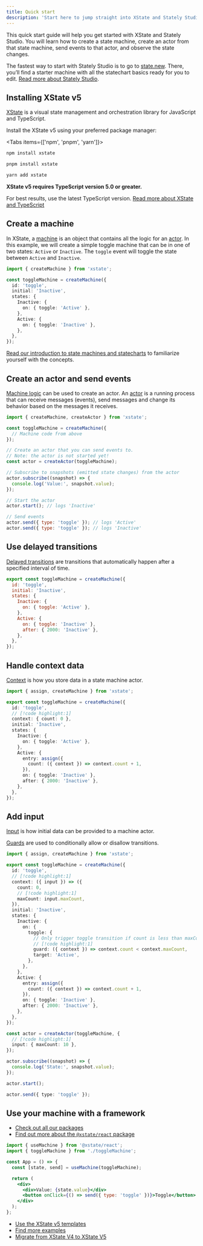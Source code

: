 ```yaml
---
title: Quick start
description: 'Start here to jump straight into XState and Stately Studio.'
---
```



This quick start guide will help you get started with XState and Stately Studio. You will learn how to create a state machine, create an actor from that state machine, send events to that actor, and observe the state changes.

<Callout>

The fastest way to start with Stately Studio is to go to [state.new](https://state.new). There, you’ll find a starter machine with all the statechart basics ready for you to edit. [Read more about Stately Studio](studio.mdx).

</Callout>

## Installing XState v5

[XState](xstate.mdx) is a visual state management and orchestration library for JavaScript and TypeScript.

Install the XState v5 using your preferred package manager:

<Tabs items={['npm', 'pnpm', 'yarn']}>
<Tab value="npm" label="npm">

```bash
npm install xstate
```

</Tab>

<Tab value="pnpm" label="pnpm">

```bash
pnpm install xstate
```

</Tab>

<Tab value="yarn" label="yarn">

```bash
yarn add xstate
```

</Tab>
</Tabs>

<Callout>

**XState v5 requires TypeScript version 5.0 or greater.**

For best results, use the latest TypeScript version. [Read more about XState and TypeScript](typescript.mdx)

</Callout>

## Create a machine

In XState, a [machine](machines.mdx) is an object that contains all the logic for an [actor](actors.mdx). In this example, we will create a simple toggle machine that can be in one of two states: `Active` or `Inactive`. The `toggle` event will toggle the state between `Active` and `Inactive`.

```ts
import { createMachine } from 'xstate';

const toggleMachine = createMachine({
  id: 'toggle',
  initial: 'Inactive',
  states: {
    Inactive: {
      on: { toggle: 'Active' },
    },
    Active: {
      on: { toggle: 'Inactive' },
    },
  },
});
```

[Read our introduction to state machines and statecharts](state-machines-and-statecharts.mdx) to familiarize yourself with the concepts.

## Create an actor and send events

[Machine logic](/docs/actors#actor-logic) can be used to create an actor. An [actor](actors.mdx) is a running process that can receive messages (events), send messages and change its behavior based on the messages it receives.

```js
import { createMachine, createActor } from 'xstate';

const toggleMachine = createMachine({
  // Machine code from above
});

// Create an actor that you can send events to.
// Note: the actor is not started yet!
const actor = createActor(toggleMachine);

// Subscribe to snapshots (emitted state changes) from the actor
actor.subscribe((snapshot) => {
  console.log('Value:', snapshot.value);
});

// Start the actor
actor.start(); // logs 'Inactive'

// Send events
actor.send({ type: 'toggle' }); // logs 'Active'
actor.send({ type: 'toggle' }); // logs 'Inactive'
```

## Use delayed transitions

[Delayed transitions](delayed-transitions.mdx) are transitions that automatically happen after a specified interval of time.

```js
export const toggleMachine = createMachine({
  id: 'toggle',
  initial: 'Inactive',
  states: {
    Inactive: {
      on: { toggle: 'Active' },
    },
    Active: {
      on: { toggle: 'Inactive' },
      after: { 2000: 'Inactive' },
    },
  },
});
```

## Handle context data

[Context](context.mdx) is how you store data in a state machine actor.

```ts
import { assign, createMachine } from 'xstate';

export const toggleMachine = createMachine({
  id: 'toggle',
  // [!code highlight:1]
  context: { count: 0 },
  initial: 'Inactive',
  states: {
    Inactive: {
      on: { toggle: 'Active' },
    },
    Active: {
      entry: assign({
        count: ({ context }) => context.count + 1,
      }),
      on: { toggle: 'Inactive' },
      after: { 2000: 'Inactive' },
    },
  },
});
```

## Add input

[Input](input.mdx) is how initial data can be provided to a machine actor.

[Guards](guards.mdx) are used to conditionally allow or disallow transitions.

```ts
import { assign, createMachine } from 'xstate';

export const toggleMachine = createMachine({
  id: 'toggle',
  // [!code highlight:1]
  context: ({ input }) => ({
    count: 0,
    // [!code highlight:1]
    maxCount: input.maxCount,
  }),
  initial: 'Inactive',
  states: {
    Inactive: {
      on: {
        toggle: {
          // Only trigger toggle transition if count is less than maxCount
          // [!code highlight:1]
          guard: ({ context }) => context.count < context.maxCount,
          target: 'Active',
        },
      },
    },
    Active: {
      entry: assign({
        count: ({ context }) => context.count + 1,
      }),
      on: { toggle: 'Inactive' },
      after: { 2000: 'Inactive' },
    },
  },
});

const actor = createActor(toggleMachine, {
  // [!code highlight:1]
  input: { maxCount: 10 },
});

actor.subscribe((snapshot) => {
  console.log('State:', snapshot.value);
});

actor.start();

actor.send({ type: 'toggle' });
```

## Use your machine with a framework

- [Check out all our packages](/docs/category/xstate-packages)
- [Find out more about the `@xstate/react` package](xstate-react.mdx)

```jsx
import { useMachine } from '@xstate/react';
import { toggleMachine } from './toggleMachine';

const App = () => {
  const [state, send] = useMachine(toggleMachine);

  return (
    <div>
      <div>Value: {state.value}</div>
      <button onClick={() => send({ type: 'toggle' })}>Toggle</button>
    </div>
  );
};
```

- [Use the XState v5 templates](https://github.com/statelyai/xstate/tree/main/templates)
- [Find more examples](examples.mdx)
- [Migrate from XState V4 to XState V5](migration.mdx)
